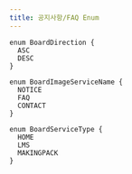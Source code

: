 ```yaml
---
title: 공지사항/FAQ Enum
---
```



```js:title=BoardDirection
enum BoardDirection {
  ASC
  DESC
}
```

```js:title=BoardImageServiceName
enum BoardImageServiceName {
  NOTICE
  FAQ
  CONTACT
}
```

```js:title=BoardServiceType
enum BoardServiceType {
  HOME
  LMS
  MAKINGPACK
}
```